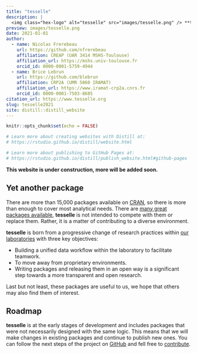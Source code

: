```yaml
---
title: "tesselle"
description: |
  <img class="hex-logo" alt="tesselle" src="images/tesselle.png" /> **tesselle** is a collection of [R](https://www.r-project.org/) packages for research and teaching in archaeology. These packages focus on quantitative analysis methods developed for archaeology. The **tesselle** [packages](packages.html) are designed to work seamlessly together and to complement general-purpose and other specialized statistical packages.
preview: images/tesselle.png
date: 2021-01-01
author:
  - name: Nicolas Frerebeau
    url: https://github.com/nfrerebeau
    affiliation: CREAP (UAR 3414 MSHS-Toulouse)
    affiliation_url: https://mshs.univ-toulouse.fr
    orcid_id: 0000-0001-5759-4944
  - name: Brice Lebrun
    url: https://github.com/blebrun
    affiliation: CRP2A (UMR 5060 IRAMAT)
    affiliation_url: https://www.iramat-crp2a.cnrs.fr
    orcid_id: 0000-0001-7503-8685
citation_url: https://www.tesselle.org
slug: tesselle2021
site: distill::distill_website
---
```


```r
knitr::opts_chunk$set(echo = FALSE)

# Learn more about creating websites with Distill at:
# https://rstudio.github.io/distill/website.html

# Learn more about publishing to GitHub Pages at:
# https://rstudio.github.io/distill/publish_website.html#github-pages

```

**This website is under construction, more will be added soon.**

## Yet another package

There are more than 15,000 packages available on [CRAN](https://cran.r-project.org/), so there is more than enough to cover most analytical needs. There are [many great packages available](https://github.com/benmarwick/ctv-archaeology), **tesselle** is not intended to compete with them or replace them. Rather, it is a matter of contributing to a diverse environment.

**tesselle** is born from a progressive change of research practices within [our laboratories](about.html) with three key objectives:

* Building a unified data workflow within the laboratory to facilitate teamwork.
* To move away from proprietary environments.
* Writing packages and releasing them in an open way is a significant step towards a more transparent and open research.

Last but not least, these packages are useful to us, we hope that others may also find them of interest.

## Roadmap

**tesselle** is at the early stages of development and includes packages that were not necessarily designed with the same logic. This means that we will make changes in existing packages and continue to publish new ones. You can follow the next steps of the project on [GitHub](https://github.com/orgs/tesselle/projects/3) and fell free to [contribute](contributing.html).
